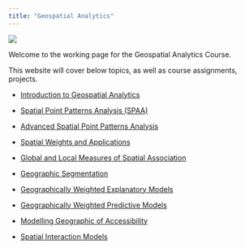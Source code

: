 ```yaml
---
title: "Geospatial Analytics"
---
```


![](images/banner-g.png){fig-align="center"}

Welcome to the working page for the Geospatial Analytics Course.

This website will cover below topics, as well as course assignments, projects.

-   [Introduction to Geospatial Analytics](https://isss626-ay2025-26aug.netlify.app/outline/lesson01_outline)

-   [Spatial Point Patterns Analysis (SPAA)](https://isss626-ay2025-26aug.netlify.app/outline/lesson02_outline)

-   [Advanced Spatial Point Patterns Analysis](https://isss626-ay2025-26aug.netlify.app/outline/lesson03_outline)

-   [Spatial Weights and Applications](https://isss626-ay2025-26aug.netlify.app/outline/lesson04_outline)

-   [Global and Local Measures of Spatial Association](https://isss626-ay2025-26aug.netlify.app/outline/lesson05_outline)

-   [Geographic Segmentation](https://isss626-ay2025-26aug.netlify.app/outline/lesson06_outline)

-   [Geographically Weighted Explanatory Models](https://isss626-ay2025-26aug.netlify.app/outline/lesson07_outline)

-   [Geographically Weighted Predictive Models](https://isss626-ay2025-26aug.netlify.app/outline/lesson08_outline)

-   [Modelling Geographic of Accessibility](https://isss626-ay2025-26aug.netlify.app/outline/lesson09_outline)

-   [Spatial Interaction Models](https://isss626-ay2025-26aug.netlify.app/outline/lesson10_outline)
